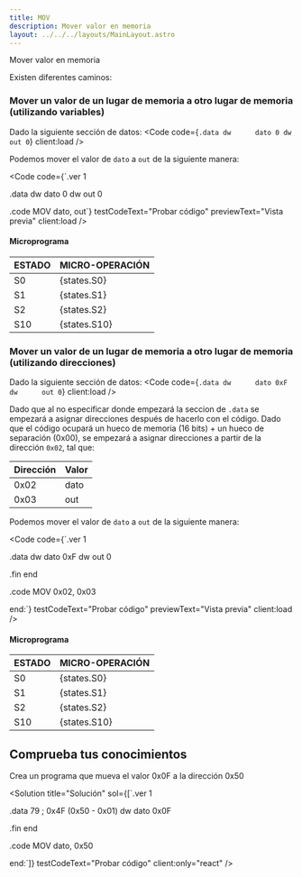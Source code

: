 ```yaml
---
title: MOV
description: Mover valor en memoria
layout: ../../../layouts/MainLayout.astro
---
```



Mover valor en memoria

Existen diferentes caminos:

### Mover un valor de un lugar de memoria a otro lugar de memoria (utilizando variables)

Dado la siguiente sección de datos:
<Code
  code={`.data
dw		dato 0
dw		out 0`}
  client:load
/>

Podemos mover el valor de `dato` a `out` de la siguiente manera:


<Code
  code={`.ver 1

.data
dw		dato 0
dw		out 0

.code
MOV dato, out`}
  testCodeText="Probar código"
  previewText="Vista previa"
  client:load
/>

#### Microprograma

| ESTADO | MICRO-OPERACIÓN |
| :----- | :-------------- |
| S0     | {states.S0}     |
| S1     | {states.S1}     |
| S2    | {states.S2}    |
| S10    | {states.S10}    |

### Mover un valor de un lugar de memoria a otro lugar de memoria (utilizando direcciones)

Dado la siguiente sección de datos:
<Code
  code={`.data
dw		dato 0xF
dw		out 0`}
  client:load
/>

Dado que al no especificar donde empezará la seccion de `.data` se empezará a asignar direcciones después de hacerlo con el código. Dado que el código ocupará un hueco de memoria (16 bits) + un hueco de separación (0x00), se empezará a asignar direcciones a partir de la dirección `0x02`, tal que:

| Dirección | Valor |
| :-------- | :---- |
| 0x02    | dato  |
| 0x03    | out   |

Podemos mover el valor de `dato` a `out` de la siguiente manera:

<Code
  code={`.ver 1
  
.data
dw		dato 0xF
dw		out 0

.fin end

.code
MOV 0x02, 0x03

end:`}
  testCodeText="Probar código"
  previewText="Vista previa"
  client:load
/>

#### Microprograma

| ESTADO | MICRO-OPERACIÓN |
| :----- | :-------------- |
| S0     | {states.S0}     |
| S1     | {states.S1}     |
| S2    | {states.S2}    |
| S10    | {states.S10}    |


## Comprueba tus conocimientos

Crea un programa que mueva el valor 0x0F a la dirección 0x50

<Solution
  title="Solución"
  sol={[`.ver 1
  
.data 79 ; 0x4F (0x50 - 0x01)
dw		dato 0x0F

.fin end

.code
MOV dato, 0x50

end:`]}
  testCodeText="Probar código"
  client:only="react"
/>

